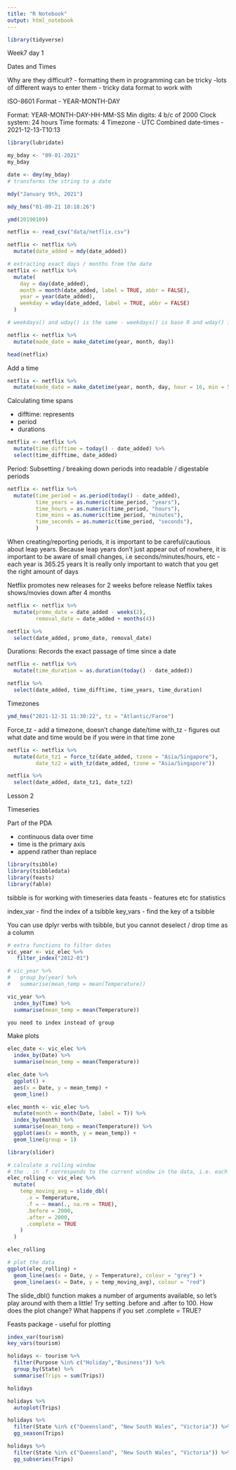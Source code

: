 ```yaml
---
title: "R Notebook"
output: html_notebook
---
```


```r
library(tidyverse)
```


Week7 day 1

Dates and Times

Why are they difficult?
- formatting them in programming can be tricky
-lots of different ways to enter them
- tricky data format to work with


ISO-8601 Format
- YEAR-MONTH-DAY

Format: YEAR-MONTH-DAY-HH-MM-SS
Min digits: 4 b/c of 2000
Clock system: 24 hours
Time formats: 4 
Timezone - UTC
Combined date-times - 2021-12-13-T10:13

```r
library(lubridate)
```

```r
my_bday <- "09-01-2021"
my_bday
```

```r
date <- dmy(my_bday)
# transforms the string to a date
```

```r
mdy("January 9th, 2021")
```

```r
mdy_hms("01-09-21 10:18:26")
```

```r
ymd(20190109)
```

```r
netflix <- read_csv("data/netflix.csv")
```

```r
netflix <- netflix %>%
  mutate(date_added = mdy(date_added))
```

```r
# extracting exact days / months from the date
netflix <- netflix %>%
  mutate(
    day = day(date_added),
    month = month(date_added, label = TRUE, abbr = FALSE),
    year = year(date_added),
    weekday = wday(date_added, label = TRUE, abbr = FALSE)
  )

# weekdays() and wday() is the same - weekdays() is base R and wday() is lubridate
```

```r
netflix <- netflix %>%
  mutate(made_date = make_datetime(year, month, day))

head(netflix)
```

Add a time
```r
netflix <- netflix %>%
  mutate(made_date = make_datetime(year, month, day, hour = 16, min = 59, sec = 45))
```

Calculating time spans

- difftime: represents 
- period
- durations

```r
netflix <- netflix %>%
  mutate(time_difftime = today() - date_added) %>%
  select(time_difftime, date_added)
```

Period:
Subsetting / breaking down periods into readable / digestable periods

```r
netflix <- netflix %>%
  mutate(time_period = as.period(today() - date_added),
         time_years = as.numeric(time_period, "years"),
         time_hours = as.numeric(time_period, "hours"),
         time_mins = as.numeric(time_period, "minutes"),
         time_seconds = as.numeric(time_period, "seconds"),
         )
```
When creating/reporting periods, it is important to be careful/cautious about
leap years. Because leap years don't just appear out of nowhere, it is important
to be aware of small changes, i.e seconds/minutes/hours, etc - each year
is 365.25 years 
It is really only important to watch that you get the right amount of days


Netflix promotes new releases for 2 weeks before release
Netflix takes shows/movies down after 4 months
```r
netflix <- netflix %>%
  mutate(promo_date = date_added - weeks(2),
         removal_date = date_added + months(4))

netflix %>%
  select(date_added, promo_date, removal_date)
```


Durations:
Records the exact passage of time since a date
```r
netflix <- netflix %>%
  mutate(time_duration = as.duration(today() - date_added))

netflix %>%
  select(date_added, time_difftime, time_years, time_duration)
```


Timezones
```r
ymd_hms("2021-12-31 11:30:22", tz = "Atlantic/Faroe")
```


Force_tz - add a timezone, doesn't change date/time
with_tz - figures out what date and time would be if you were in that time zone
```r
netflix <- netflix %>%
  mutate(date_tz1 = force_tz(date_added, tzone = "Asia/Singapore"),
         date_tz2 = with_tz(date_added, tzone = "Asia/Singapore"))

netflix %>%
  select(date_added, date_tz1, date_tz2)
```


Lesson 2

Timeseries

Part of the PDA

- continuous data over time
- time is the primary axis
- append rather than replace


```r
library(tsibble)
library(tsibbledata)
library(feasts)
library(fable)
```

tsibble is for working with timeseries data
feasts - features etc for statistics

index_var - find the index of a tsibble
key_vars - find the key of a tsibble

You can use dplyr verbs with tsibble, but you cannot deselect / drop time as a 
column

```r
# extra functions to filter dates
vic_year <- vic_elec %>%
   filter_index("2012-01")

```

```r
# vic_year %>%
#   group_by(year) %>%
#   summarise(mean_temp = mean(Temperature))

vic_year %>%
  index_by(Time) %>%
  summarise(mean_temp = mean(Temperature))

you need to index instead of group
```

Make plots
```r
elec_date <- vic_elec %>%
  index_by(Date) %>%
  summarise(mean_temp = mean(Temperature))

elec_date %>%
  ggplot() +
  aes(x = Date, y = mean_temp) +
  geom_line()
```

```r
elec_month <- vic_elec %>%
  mutate(month = month(Date, label = T)) %>% 
  index_by(month) %>% 
  summarise(mean_temp = mean(Temperature)) %>% 
  ggplot(aes(x = month, y = mean_temp)) +
  geom_line(group = 1)
```

```r
library(slider)
```

```r
# calculate a rolling window
# the . in .f corresponds to the current window in the data, i.e. each subset
elec_rolling <- vic_elec %>% 
  mutate(
    temp_moving_avg = slide_dbl(
      .x = Temperature, 
      .f = ~ mean(., na.rm = TRUE),
      .before = 2000,
      .after = 2000,
      .complete = TRUE
    )
  )

elec_rolling
```

```r
# plot the data 
ggplot(elec_rolling) + 
  geom_line(aes(x = Date, y = Temperature), colour = "grey") + 
  geom_line(aes(x = Date, y = temp_moving_avg), colour = "red")
```

The slide_dbl() function makes a number of arguments available, so let’s play around with them a little!
Try setting .before and .after to 100. How does the plot change?
What happens if you set .complete = TRUE?


Feasts package
- useful for plotting


```r
index_var(tourism)
key_vars(tourism)
```


```r
holidays <- tourism %>%
  filter(Purpose %in% c("Holiday","Business")) %>%
  group_by(State) %>%
  summarise(Trips = sum(Trips))

holidays
```

```r
holidays %>%
  autoplot(Trips)
```

```r
holidays %>%
  filter(State %in% c("Queensland", "New South Wales", "Victoria")) %>%
  gg_season(Trips)
```


```r
holidays %>%
  filter(State %in% c("Queensland", "New South Wales", "Victoria")) %>%
  gg_subseries(Trips)
```


